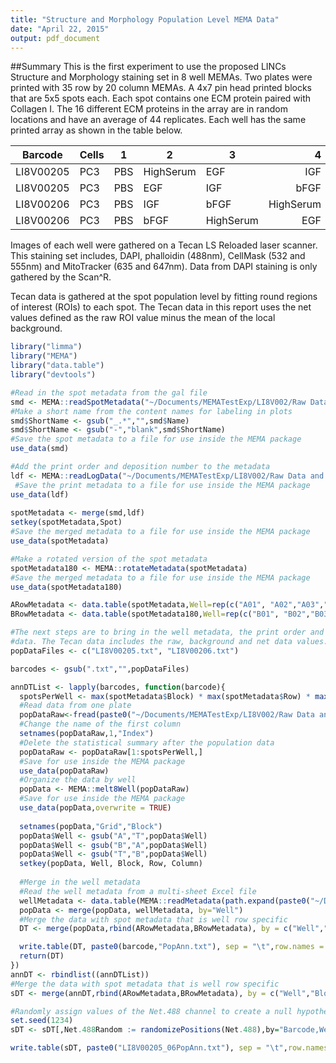 ```yaml
---
title: "Structure and Morphology Population Level MEMA Data"
date: "April 22, 2015"
output: pdf_document
---
```

##Summary
This is the first experiment to use the proposed LINCs Structure and Morphology staining set in 8 well MEMAs.  Two plates were printed with  35 row by 20 column MEMAs. A 4x7 pin head printed blocks that are 5x5 spots each. Each spot contains one ECM protein paired with Collagen I. The 16 different ECM proteins in the array are in random locations and have an average of 44 replicates.  Each well has the same printed array as shown in the table below.


Barcode|Cells| 1| 2| 3| 4
-----|-----|-----|-----|-----|-----:
LI8V00205|PC3|PBS|HighSerum|EGF|IGF|
LI8V00205|PC3|PBS|EGF|IGF|bFGF
LI8V00206|PC3|PBS|IGF|bFGF|HighSerum
LI8V00206|PC3|PBS|bFGF|HighSerum|EGF


Images of each well were gathered on a Tecan LS Reloaded laser scanner. This staining set includes, DAPI, phalloidin (488nm), CellMask (532 and 555nm) and MitoTracker (635 and 647nm). Data from DAPI staining is only gathered by the Scan^R. 

Tecan data is gathered at the spot population level by fitting round regions of interest (ROIs) to each spot. The Tecan data in this report uses the net values defined as the raw ROI value minus the mean of the local background.


```r
library("limma")
library("MEMA")
library("data.table")
library("devtools")

```

```r

#Read in the spot metadata from the gal file
smd <- MEMA::readSpotMetadata("~/Documents/MEMATestExp/LI8V002/Raw Data and Metadata/20150403_LI8V002_16ECM_28pin.gal")
#Make a short name from the content names for labeling in plots
smd$ShortName <- gsub("_.*","",smd$Name)
smd$ShortName <- gsub("-","blank",smd$ShortName)
#Save the spot metadata to a file for use inside the MEMA package
use_data(smd)

#Add the print order and deposition number to the metadata
ldf <- MEMA::readLogData("~/Documents/MEMATestExp/LI8V002/Raw Data and Metadata/20150403-100218.xml")
 #Save the print metadata to a file for use inside the MEMA package
use_data(ldf)
  
spotMetadata <- merge(smd,ldf)
setkey(spotMetadata,Spot)
#Save the merged metadata to a file for use inside the MEMA package
use_data(spotMetadata)  

#Make a rotated version of the spot metadata
spotMetadata180 <- MEMA::rotateMetadata(spotMetadata)
#Save the merged metadata to a file for use inside the MEMA package
use_data(spotMetadata180) 

ARowMetadata <- data.table(spotMetadata,Well=rep(c("A01", "A02","A03","A04"),each=nrow(spotMetadata)))
BRowMetadata <- data.table(spotMetadata180,Well=rep(c("B01", "B02","B03","B04"),each=nrow(spotMetadata180)))

```


```r
#The next steps are to bring in the well metadata, the print order and the Tecan intensity  
#data. The Tecan data includes the raw, background and net data values.
popDataFiles <- c("LI8V00205.txt", "LI8V00206.txt")

barcodes <- gsub(".txt","",popDataFiles)

annDTList <- lapply(barcodes, function(barcode){
  spotsPerWell <- max(spotMetadata$Block) * max(spotMetadata$Row) * max(spotMetadata$Column)
  #Read data from one plate
  popDataRaw<-fread(paste0("~/Documents/MEMATestExp/LI8V002/Raw Data and Metadata/",barcode,".txt"),stringsAsFactors=FALSE)
  #Change the name of the first column
  setnames(popDataRaw,1,"Index")
  #Delete the statistical summary after the population data
  popDataRaw <- popDataRaw[1:spotsPerWell,]
  #Save for use inside the MEMA package
  use_data(popDataRaw) 
  #Organize the data by well
  popData <- MEMA::melt8Well(popDataRaw)
  #Save for use inside the MEMA package
  use_data(popData,overwrite = TRUE)
  
  setnames(popData,"Grid","Block")
  popData$Well <- gsub("A","T",popData$Well)
  popData$Well <- gsub("B","A",popData$Well)
  popData$Well <- gsub("T","B",popData$Well)
  setkey(popData, Well, Block, Row, Column)
  
  #Merge in the well metadata
  #Read the well metadata from a multi-sheet Excel file
  wellMetadata <- data.table(MEMA::readMetadata(path.expand(paste0("~/Documents/MEMATestExp/LI8V002/Raw Data and Metadata/",barcode,".xlsx"))), key="Well")  
  popData <- merge(popData, wellMetadata, by="Well")
  #Merge the data with spot metadata that is well row specific
  DT <- merge(popData,rbind(ARowMetadata,BRowMetadata), by = c("Well","Block","Row","Column"), all=TRUE)

  write.table(DT, paste0(barcode,"PopAnn.txt"), sep = "\t",row.names = FALSE, quote=FALSE)
  return(DT)
})
annDT <- rbindlist((annDTList))
#Merge the data with spot metadata that is well row specific
sDT <- merge(annDT,rbind(ARowMetadata,BRowMetadata), by = c("Well","Block","Row","Column"), all=TRUE)

#Randomly assign values of the Net.488 channel to create a null hypothesis result
set.seed(1234)
sDT <- sDT[,Net.488Random := randomizePositions(Net.488),by="Barcode,Well"]

write.table(sDT, paste0("LI8V00205_06PopAnn.txt"), sep = "\t",row.names = FALSE, quote=FALSE)

```
